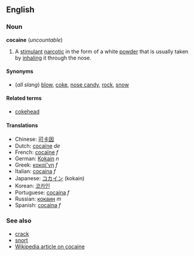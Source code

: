 ==English==

===Noun===
'''cocaine''' (''uncountable'')

# A [[stimulant]] [[narcotic]] in the form of a white [[powder]] that is usually taken by [[inhale|inhaling]] it through the nose.

====Synonyms====
*(''all slang'') [[blow]], [[coke]], [[nose candy]], [[rock]], [[snow]]

====Related terms====
*[[cokehead]]

====Translations====
*Chinese: [[可卡因]]
*Dutch: [[cocaïne]] ''de''
*French: [[cocaïne]] ''f''
*German: [[Kokain]] ''n''
*Greek: [[κοκαϊ'νη]] ''f''
*Italian: [[cocaina]] ''f''
*Japanese: [[コカイン]] (kokain)
*Korean: [[코카인]]
*Portuguese: [[cocaína]] ''f''
*Russian: [[кокаин]] ''m''
*Spanish: [[cocaína]] ''f''

===See also===
*[[crack]]
*[[snort]]
*[[w:Cocaine|Wikipedia article on cocaine]]
